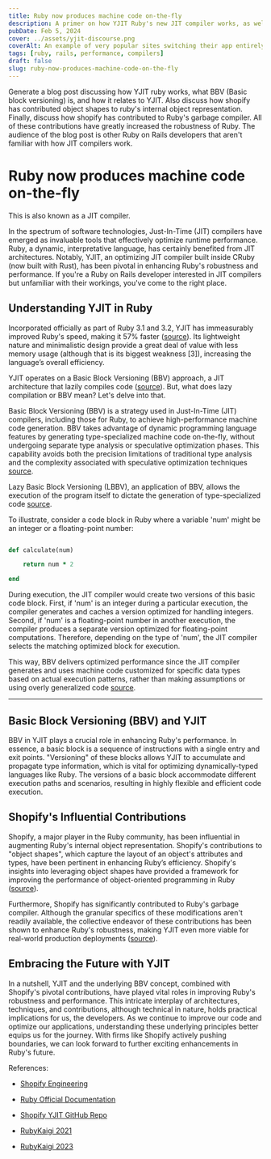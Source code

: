 ```yaml
---
title: Ruby now produces machine code on-the-fly
description: A primer on how YJIT Ruby's new JIT compiler works, as well as a deep dive into improvements to the Ruby GC and memory layout.
pubDate: Feb 5, 2024
cover: ../assets/yjit-discourse.png
coverAlt: An example of very popular sites switching their app entirely over to the new YJIT Ruby.
tags: [ruby, rails, performance, compilers]
draft: false 
slug: ruby-now-produces-machine-code-on-the-fly
---
```



Generate a blog post discussing how YJIT ruby works, what BBV (Basic block versioning) is, and how it relates to YJIT. Also discuss how shopify has contributed object shapes to ruby's internal object representation. Finally, discuss how shopify has contributed to Ruby's garbage compiler. All of these contributions have greatly increased the robustness of Ruby. The audience of the blog post is other Ruby on Rails developers that aren't familiar with how JIT compilers work.

# Ruby now produces machine code on-the-fly 
This is also known as a JIT compiler.

In the spectrum of software technologies, Just-In-Time (JIT) compilers have emerged as invaluable tools that effectively optimize runtime performance. Ruby, a dynamic, interpretative language, has certainly benefited from JIT architectures. Notably, YJIT, an optimizing JIT compiler built inside CRuby (now built with Rust), has been pivotal in enhancing Ruby's robustness and performance. If you're a Ruby on Rails developer interested in JIT compilers but unfamiliar with their workings, you've come to the right place.

## Understanding YJIT in Ruby

Incorporated officially as part of Ruby 3.1 and 3.2, YJIT has immeasurably improved Ruby's speed, making it 57% faster ([source](https://shopify.engineering/ruby-yjit-is-production-ready)). Its lightweight nature and minimalistic design provide a great deal of value with less memory usage (although that is its biggest weakness [3]), increasing the language’s overall efficiency.

YJIT operates on a Basic Block Versioning (BBV) approach, a JIT architecture that lazily compiles code ([source](https://docs.ruby-lang.org/en/master/yjit/yjit_md.html)). But, what does lazy compilation or BBV mean? Let's delve into that.

Basic Block Versioning (BBV) is a strategy used in Just-In-Time (JIT) compilers, including those for Ruby, to achieve high-performance machine code generation. BBV takes advantage of dynamic programming language features by generating type-specialized machine code on-the-fly, without undergoing separate type analysis or speculative optimization phases. This capability avoids both the precision limitations of traditional type analysis and the complexity associated with speculative optimization techniques [source](https://arxiv.org/pdf/1507.02437.pdf).

Lazy Basic Block Versioning (LBBV), an application of BBV, allows the execution of the program itself to dictate the generation of type-specialized code [source](https://arxiv.org/pdf/1411.0352v1).

To illustrate, consider a code block in Ruby where a variable 'num' might be an integer or a floating-point number:

```ruby

def calculate(num)

    return num * 2

end

```

During execution, the JIT compiler would create two versions of this basic code block. First, if 'num' is an integer during a particular execution, the compiler generates and caches a version optimized for handling integers. Second, if 'num' is a floating-point number in another execution, the compiler produces a separate version optimized for floating-point computations. Therefore, depending on the type of 'num', the JIT compiler selects the matching optimized block for execution.

This way, BBV delivers optimized performance since the JIT compiler generates and uses machine code customized for specific data types based on actual execution patterns, rather than making assumptions or using overly generalized code [source](https://www-labs.iro.umontreal.ca/~feeley/papers/SaleilFeeleyVMIL18.pdf).



















---
## Basic Block Versioning (BBV) and YJIT

BBV in YJIT plays a crucial role in enhancing Ruby's performance. In essence, a basic block is a sequence of instructions with a single entry and exit points. "Versioning" of these blocks allows YJIT to accumulate and propagate type information, which is vital for optimizing dynamically-typed languages like Ruby. The versions of a basic block accommodate different execution paths and scenarios, resulting in highly flexible and efficient code execution.

## Shopify's Influential Contributions

Shopify, a major player in the Ruby community, has been influential in augmenting Ruby's internal object representation. Shopify's contributions to "object shapes", which capture the layout of an object's attributes and types, have been pertinent in enhancing Ruby’s efficiency. Shopify's insights into leveraging object shapes have provided a framework for improving the performance of object-oriented programming in Ruby ([source](https://rubykaigi.org/2021-takeout/data/slides/Maxime-YJIT-RubyKaigi-2021-slides.pdf)).

Furthermore, Shopify has significantly contributed to Ruby's garbage compiler. Although the granular specifics of these modifications aren't readily available, the collective endeavor of these contributions has been shown to enhance Ruby's robustness, making YJIT even more viable for real-world production deployments ([source](https://rubykaigi.org/2023/presentations/maximecb.html)).

## Embracing the Future with YJIT

In a nutshell, YJIT and the underlying BBV concept, combined with Shopify's pivotal contributions, have played vital roles in improving Ruby's robustness and performance. This intricate interplay of architectures, techniques, and contributions, although technical in nature, holds practical implications for us, the developers. As we continue to improve our code and optimize our applications, understanding these underlying principles better equips us for the journey. With firms like Shopify actively pushing boundaries, we can look forward to further exciting enhancements in Ruby's future.

References:

- [Shopify Engineering](https://shopify.engineering/ruby-yjit-is-production-ready)

- [Ruby Official Documentation](https://docs.ruby-lang.org/en/master/yjit/yjit_md.html)

- [Shopify YJIT GitHub Repo](https://github.com/Shopify/yjit)

- [RubyKaigi 2021](https://rubykaigi.org/2021-takeout/data/slides/Maxime-YJIT-RubyKaigi-2021-slides.pdf)

- [RubyKaigi 2023](https://rubykaigi.org/2023/presentations/maximecb.html)
